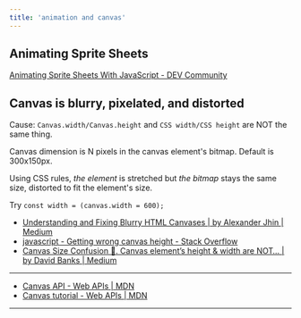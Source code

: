 ```yaml
---
title: 'animation and canvas'
---
```


##  Animating Sprite Sheets

[Animating Sprite Sheets With JavaScript - DEV Community](https://dev.to/martyhimmel/animating-sprite-sheets-with-javascript-ag3)

## Canvas is blurry, pixelated, and distorted

Cause: `Canvas.width/Canvas.height` and `CSS width/CSS height` are NOT the same thing.

Canvas dimension is N pixels in the canvas element's bitmap. Default is 300x150px.

Using CSS rules, *the element* is stretched but *the bitmap* stays the same size, distorted to fit the element's size.

Try `const width = (canvas.width = 600);`

- [Understanding and Fixing Blurry HTML Canvases | by Alexander Jhin | Medium](https://medium.com/@doomgoober/understanding-html-canvas-scaling-and-sizing-c04925d9a830)
- [javascript - Getting wrong canvas height - Stack Overflow](https://stackoverflow.com/questions/22198079/getting-wrong-canvas-height)
- [Canvas Size Confusion 🤦. Canvas element’s height & width are NOT… | by David Banks | Medium](https://medium.com/@banksysan_10088/webgl-canvas-size-confusion-fde3e360f4e9)

---

- [Canvas API - Web APIs | MDN](https://developer.mozilla.org/en-US/docs/Web/API/Canvas_API)
- [Canvas tutorial - Web APIs | MDN](https://developer.mozilla.org/en-US/docs/Web/API/Canvas_API/Tutorial)

---